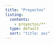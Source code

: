 ```yaml
---
title: "Proyectos"
listing:
  contents:
    - proyectos/**
  type: default
  sort: "title: asc"
---
```

